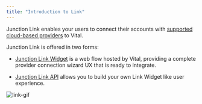 ```yaml
---
title: "Introduction to Link"
---
```



Junction Link enables your users to connect their accounts with [supported cloud-based providers](https://docs.tryvital.io/wearables/providers/introduction)
to Vital.

Junction Link is offered in two forms:

* [Junction Link Widget](/wearables/connecting-providers/link_flow) is a web flow hosted by Vital, providing a complete
  provider connection wizard UX that is ready to integrate.

* [Junction Link API](/wearables/connecting-providers/custom_widget) allows you to build your own Link Widget like user experience.


<LinkSDKProvider />

![link-gif](https://storage.googleapis.com/vital-assets/vitalLink.gif)

